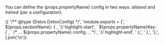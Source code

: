 
<p>
  You can define the {props.propertyName} config in two
  ways: <i>aliased</i> and <i>inlined</i> (per a configuration):
</p>

<CodeBlock title=".detoxrc.js" language="javascript">
  {[
    '/** @type {Detox.DetoxConfig} */',
    'module.exports = {',
    `  ${props.sectionName}: {`,
    '// highlight-start',
    `    ${props.propertyName}Key: {`,
    `      /* … ${props.propertyName} config … */`,
    '// highlight-end',
    '    },',
    '  },',
    '};',
  ].join('\n')}
</CodeBlock>
